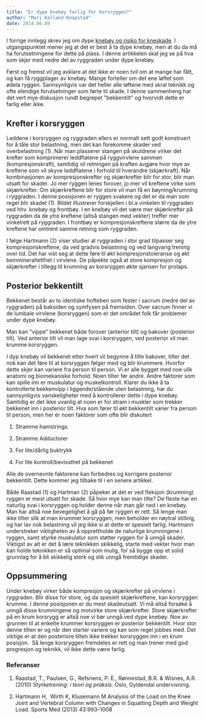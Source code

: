 ```yaml
---
title: "Er dype knebøy farlig for korsryggen?"
author: "Mari Kalland Knapstad"
date: 2014.06.09
---
```


I forrige innlegg skrev jeg om dype [knebøy og risiko for kneskade](kneboy.qmd). I utgangspunktet mener jeg at det er best å ta dype knebøy, men at du da må ha forutsetningene for dette på plass. I denne artikkelen skal jeg se på hva som skjer med nedre del av ryggraden under dype knebøy.

Først og fremst vil jeg avklare at det ikke er noen tvil om at mange har fått, og kan få ryggplager av knebøy. Mange forteller om det ene løftet som ødela ryggen. Sannsynligvis var det heller alle løftene med skral teknikk og ofte elendige forutsetninger som førte til skade. I denne sammenheng har det vert mye diskusjon rundt begrepet ”bekkentilt” og hvorvidt dette er farlig eller ikke.

## Krefter i korsryggen

Leddene i korsryggen og ryggraden ellers er normalt sett godt konstruert for å tåle stor belastning, men det kan forekomme skader ved overbelastning (1). Når man plasserer stangen på skuldrene virker det krefter som komprimerer leddflatene på ryggvirvlene sammen (kompresjonskraft), samtidig vil retningen på kraften avgjøre hvor mye av kreftene som vil skyve leddflatene i forhold til hverandre (skjærkraft). Når kombinasjonen av kompresjonskrefter og skjærkrefter blir for stor, blir man utsatt for skader. Jo mer ryggen lenes forover, jo mer vil kreftene virke som skjærkrefter. Om skjærkreftene blir for store vil man få en bøyning/krumning i ryggraden. I denne posisjonen er ryggen svakere og det er da man som regel blir skadet (1). Bildet illustrerer forskjellen i bl.a vinkelen til ryggraden ved hhv. knebøy og frontbøy. I en knebøy vil det være mer skjærkrefter på ryggraden da de ytre kreftene (altså stangen med vekter) treffer mer vinkelrett på ryggraden. I frontbøy er kompresjonskreftene større da de ytre kreftene har omtrent samme retning som ryggraden.

I følge Hartmann (2) viser studier at ryggraden i stor grad tilpasser seg kompresjonskreftene, da ved gradvis belastning og ved langvarig trening over tid. Det har vist seg at dette føre til økt kompresjonstoleranse og økt beinmineraltetthet i virvlene. De påpekte også at store kompresjon og skjærkrefter i tillegg til krumning av korsryggen økte sjansen for prolaps.

## Posterior bekkentilt

Bekkenet består av to identiske hofteben som fester i sacrum (nedre del av ryggraden) på baksiden og symfysen på fremsiden. Over sacrum finner vi de lumbale virvlene (korsryggen) som er det området folk får problemer under dype knebøy.

Man kan ”vippe” bekkenet både forover (anterior tilt) og bakover (posterior tilt). Ved anterior tilt vil man lage svai i korsryggen, ved posterior vil man krumme korsryggen.

I dyp knebøy vil bekkenet etter hvert vil begynne å tilte bakover, tilter det nok kan det føre til at korsryggen følger med og blir krummere. Hvorfor dette skjer kan variere fra person til person. Vi er alle bygget med noe ulik anatomi og biomekaniske forhold. Noen tilter før andre. Andre faktorer som kan spille inn er muskulatur og muskelkontroll. Klarer du ikke å ta kontrollerte bekkenvipp i liggende/stående uten belastning, har du sannsynligvis vanskeligheter med å kontrollerer dette i dype knebøy. Samtidig er det ikke uvanlig at noen er for stram i muskler som trekker bekkenet inn i posterior tilt. Hva som fører til økt bekkentilt varier fra person til person, men her er noen faktorer som ofte blir diskutert

1.  Stramme hamstrings

2.  Stramme Adductorer

3.  For lite/dårlig buktrykk

4.  For lite kontroll/bevissthet på bekkenet

Alle de overnevnte faktorene kan forbedres og korrigere posterior bekkentilt. Dette kommer jeg tilbake til i en senere artikkel.

Både Raastad (1) og Hartman (2) påpeker at det er ved fleksjon (krumning) ryggen er mest utsatt for skade. Så hvor mye kan man tilte? De fleste har en naturlig svai i korsryggen og holder denne når man går ned i en knebøy. Man har altså noe bevegelighet å gå på før ryggen er rett. Så lenge man ikke tilter slik at man krummer korsryggen, men beholder en nøytral stilling, og har lav nok belastning vil jeg ikke si at dette er spesielt farlig. Hartmann understreker viktigheten av å opprettholde de naturlige krumningene i ryggen, samt styrke muskulatur som støtter ryggen for å unngå skader. Viktigst av alt er det å lære teknikken skikkelig, starte med vekter hvor man kan holde teknikken er så optimal som mulig, for så bygge opp et solid grunnlag for å bli skikkelig sterk og slik unngå fremtidige skader.

## Oppsummering

Under knebøy virker både kompresjon og skjærkrefter på virvlene i ryggraden. Blir disse for store, og da spesielt skjærkreftene, kan korsryggen krumme. I denne posisjonen er du mest skadeutsatt. Vi må altså forsøke å unngå disse krumningene og motvirke store skjærkrefter. Store skjærkrefter på en krum korsrygg er altså noe vi bør unngå ved dype knebøy. Noe av grunnen til at enkelte krummer korsryggen er posterior bekkentilt. Hvor stor denne tilten er og når den starter variere og kan som regel jobbes med. Det viktige er at den posteriore tilten ikke trekker korsryggen inn i en krum posisjon.  Så lenge korsryggen fremdeles er rett og man trener med god progresjon og teknikk, vil ikke dette være farlig.

### Referanser

1.  Raastad, T., Paulsen, G., Refsnens, P. E., Rønnestad, B.R. & Wisnes, A.R. (2010) *Styrketrening: i teori og praksis.* Oslo, Gyldendal undervisning.

2.  Hartmann H,  Wirth K, Klusemann M Analysis of the Load on the Knee Joint and Vertebral Column with Changes in Squatting Depth and Weight Load. Sports Med (2013) 43:993–1008

